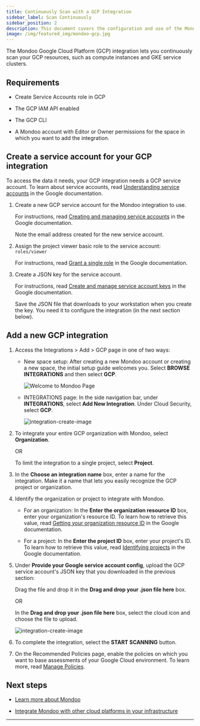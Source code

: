 ```yaml
---
title: Continuously Scan with a GCP Integration
sidebar_label: Scan Continuously
sidebar_position: 2
description: This document covers the configuration and use of the Mondoo Google Cloud Platform (GCP) Integration to scan GCP projects
image: /img/featured_img/mondoo-gcp.jpg
---
```


The Mondoo Google Cloud Platform (GCP) integration lets you continuously scan your GCP resources, such as compute instances and GKE service clusters.

## Requirements

- Create Service Accounts role in GCP

- The GCP IAM API enabled

- The GCP CLI

- A Mondoo account with Editor or Owner permissions for the space in which you want to add the integration.

## Create a service account for your GCP integration

To access the data it needs, your GCP integration needs a GCP service account. To learn about service accounts, read [Understanding service accounts](https://cloud.google.com/iam/docs/understanding-service-accounts) in the Google documentation.

1. Create a new GCP service account for the Mondoo integration to use.

   For instructions, read [Creating and managing service accounts](https://cloud.google.com/iam/docs/creating-managing-service-accounts#iam-service-accounts-create-gcloud) in the Google documentation.

   Note the email address created for the new service account.

2. Assign the project viewer basic role to the service account: `roles/viewer`

   For instructions, read [Grant a single role](https://cloud.google.com/iam/docs/granting-changing-revoking-access#grant-single-role) in the Google documentation.

3. Create a JSON key for the service account.

   For instructions, read [Create and manage service account keys](https://cloud.google.com/iam/docs/creating-managing-service-account-keys#iam-service-account-keys-get-gcloud) in the Google documentation.

   Save the JSON file that downloads to your workstation when you create the key. You need it to configure the integration (in the next section below).

## Add a new GCP integration

1. Access the Integrations > Add > GCP page in one of two ways:

   - New space setup: After creating a new Mondoo account or creating a new space, the initial setup guide welcomes you. Select **BROWSE INTEGRATIONS** and then select **GCP**.

     ![Welcome to Mondoo Page](/img/platform/start/welcome_to_mondoo.png)

   - INTEGRATIONS page: In the side navigation bar, under **INTEGRATIONS**, select **Add New Integration**. Under Cloud Security, select **GCP**.

     ![integration-create-image](/img/platform/infra/cloud/gcp/add-int-gcp-top.png)

2. To integrate your entire GCP organization with Mondoo, select **Organization**.

   OR

   To limit the integration to a single project, select **Project**.

3. In the **Choose an integration name** box, enter a name for the integration. Make it a name that lets you easily recognize the GCP project or organization.

4. Identify the organization or project to integrate with Mondoo.

   - For an organization: In the **Enter the organization resource ID** box, enter your organization's resource ID. To learn how to retrieve this value, read [Getting your organization resource ID](https://cloud.google.com/resource-manager/docs/creating-managing-organization#retrieving_your_organization_id) in the Google documentation.

   - For a project: In the **Enter the project ID** box, enter your project's ID. To learn how to retrieve this value, read [Identifying projects](https://cloud.google.com/resource-manager/docs/creating-managing-projects#identifying_projects) in the Google documentation.

5. Under **Provide your Google service account config**, upload the GCP service account's JSON key that you downloaded in the previous section:

   Drag the file and drop it in the **Drag and drop your .json file here** box.

   OR

   In the **Drag and drop your .json file here** box, select the cloud icon and choose the file to upload.

   ![integration-create-image](/img/platform/infra/cloud/gcp/add-int-gcp-bottom.png)

6. To complete the integration, select the **START SCANNING** button.

7. On the Recommended Policies page, enable the policies on which you want to base assessments of your Google Cloud environment. To learn more, read [Manage Policies](/platform/security/posture/policies/).

## Next steps

- [Learn more about Mondoo](/platform/start/plat-what-is/)

- [Integrate Mondoo with other cloud platforms in your infrastructure](/platform/infra/cloud/overview/)

---
